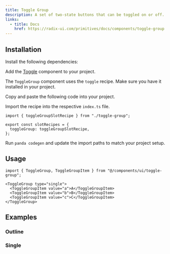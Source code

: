 ```yaml
---
title: Toggle Group
description: A set of two-state buttons that can be toggled on or off.
links:
  - title: Docs
    href: https://radix-ui.com/primitives/docs/components/toggle-group
---
```


<ComponentPreview name="toggle-group-demo" />

## Installation

<Steps>

<Step>Install the following dependencies:</Step>

<PackageInstaller name="@radix-ui/react-toggle-group" />

<Step>Add the [Toggle](/docs/components/toggle) component to your project.</Step>

The `ToggleGroup` component uses the `toggle` recipe. Make sure you have it installed in your project.

<Step>Copy and paste the following code into your project.</Step>

<ComponentSource name="toggle-group.ts" type="slot-recipe" />

<ComponentSource name="toggle-group.tsx" type="component" />

<Step>Import the recipe into the respective `index.ts` file.</Step>

```tsx
import { toggleGroupSlotRecipe } from "./toggle-group";

export const slotRecipes = {
  toggleGroup: toggleGroupSlotRecipe,
};
```

<Step>Run `panda codegen` and update the import paths to match your project setup.</Step>

</Steps>

## Usage

```tsx
import { ToggleGroup, ToggleGroupItem } from "@/components/ui/toggle-group";
```

```tsx
<ToggleGroup type="single">
  <ToggleGroupItem value="a">A</ToggleGroupItem>
  <ToggleGroupItem value="b">B</ToggleGroupItem>
  <ToggleGroupItem value="c">C</ToggleGroupItem>
</ToggleGroup>
```

## Examples

### Outline

<ComponentPreview name="toggle-group-outline" />

### Single

<ComponentPreview name="toggle-group-single" />
